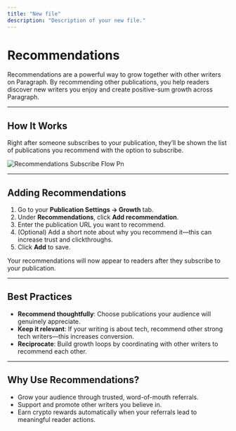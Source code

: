 ```yaml
---
title: "New file"
description: "Description of your new file."
---
```


# **Recommendations**

Recommendations are a powerful way to grow together with other writers on Paragraph. By recommending other publications, you help readers discover new writers you enjoy and create positive-sum growth across Paragraph.

---

## **How It Works**

Right after someone subscribes to your publication, they’ll be shown the list of publications you recommend with the option to subscribe.

![Recommendations Subscribe Flow Pn](/images/recommendations-subscribe-flow.png)

---

## **Adding Recommendations**

1. Go to your **Publication Settings → Growth** tab.
2. Under **Recommendations**, click **Add recommendation**.
3. Enter the publication URL you want to recommend.
4. (Optional) Add a short note about why you recommend it—this can increase trust and clickthroughs.
5. Click **Add** to save.

Your recommendations will now appear to readers after they subscribe to your publication.

---

## **Best Practices**

- **Recommend thoughtfully**: Choose publications your audience will genuinely appreciate.
- **Keep it relevant**: If your writing is about tech, recommend other strong tech writers—this increases conversion.
- **Reciprocate**: Build growth loops by coordinating with other writers to recommend each other.

---

## **Why Use Recommendations?**

- Grow your audience through trusted, word-of-mouth referrals.
- Support and promote other writers you believe in.
- Earn crypto rewards automatically when your referrals lead to meaningful reader actions.
